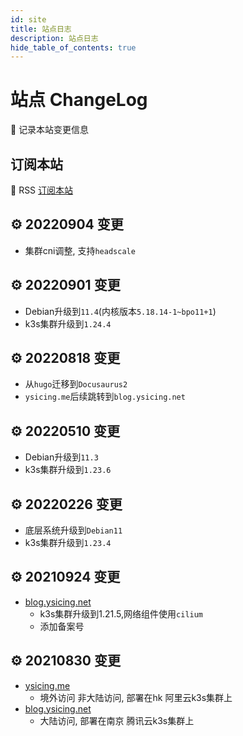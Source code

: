 ```yaml
---
id: site
title: 站点日志
description: 站点日志
hide_table_of_contents: true
---
```



# 站点 ChangeLog

📒 记录本站变更信息

## 订阅本站

📢 RSS [订阅本站](https://feedly.com/i/subscription/feed/https://blog.ysicing.net/rss.xml)

## ⚙ 20220904 变更

- 集群cni调整, 支持`headscale`

## ⚙ 20220901 变更

- Debian升级到`11.4`(内核版本`5.18.14-1~bpo11+1`)
- k3s集群升级到`1.24.4`

## ⚙ 20220818 变更

- 从`hugo`迁移到`Docusaurus2`
- `ysicing.me`后续跳转到`blog.ysicing.net`

## ⚙ 20220510 变更

- Debian升级到`11.3`
- k3s集群升级到`1.23.6`

## ⚙ 20220226 变更

- 底层系统升级到`Debian11`
- k3s集群升级到`1.23.4`

## ⚙ 20210924 变更

- [blog.ysicing.net](https://blog.ysicing.net)
  - k3s集群升级到1.21.5,网络组件使用`cilium`
  - 添加备案号

## ⚙ 20210830 变更

- [ysicing.me](https://ysicing.me)
  - 境外访问 非大陆访问, 部署在hk 阿里云k3s集群上
- [blog.ysicing.net](https://blog.ysicing.net)
  - 大陆访问, 部署在南京 腾讯云k3s集群上
